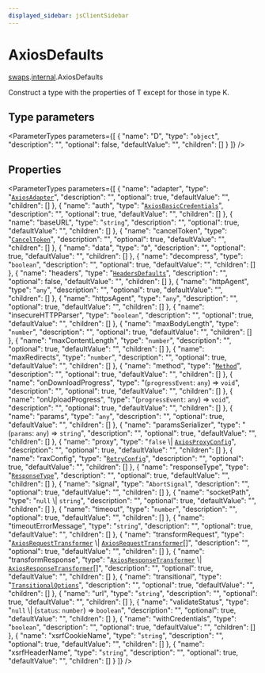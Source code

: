 ```yaml
---
displayed_sidebar: jsClientSidebar
---
```



# AxiosDefaults

[swaps](../../modules/swaps.mdx).[internal](../../swaps/modules/swaps.internal.mdx).AxiosDefaults

Construct a type with the properties of T except for those in type K.

## Type parameters

<ParameterTypes parameters={[
  {
    "name": "D",
    "type": "`object`",
    "description": "",
    "optional": false,
    "defaultValue": "",
    "children": []
  }
]} />

## Properties

<ParameterTypes parameters={[
  {
    "name": "adapter",
    "type": "[`AxiosAdapter`](swaps.internal.AxiosAdapter.mdx)",
    "description": "",
    "optional": true,
    "defaultValue": "",
    "children": []
  },
  {
    "name": "auth",
    "type": "[`AxiosBasicCredentials`](swaps.internal.AxiosBasicCredentials.mdx)",
    "description": "",
    "optional": true,
    "defaultValue": "",
    "children": []
  },
  {
    "name": "baseURL",
    "type": "`string`",
    "description": "",
    "optional": true,
    "defaultValue": "",
    "children": []
  },
  {
    "name": "cancelToken",
    "type": "[`CancelToken`](swaps.internal.CancelToken.mdx)",
    "description": "",
    "optional": true,
    "defaultValue": "",
    "children": []
  },
  {
    "name": "data",
    "type": "`D`",
    "description": "",
    "optional": true,
    "defaultValue": "",
    "children": []
  },
  {
    "name": "decompress",
    "type": "`boolean`",
    "description": "",
    "optional": true,
    "defaultValue": "",
    "children": []
  },
  {
    "name": "headers",
    "type": "[`HeadersDefaults`](swaps.internal.HeadersDefaults.mdx)",
    "description": "",
    "optional": false,
    "defaultValue": "",
    "children": []
  },
  {
    "name": "httpAgent",
    "type": "`any`",
    "description": "",
    "optional": true,
    "defaultValue": "",
    "children": []
  },
  {
    "name": "httpsAgent",
    "type": "`any`",
    "description": "",
    "optional": true,
    "defaultValue": "",
    "children": []
  },
  {
    "name": "insecureHTTPParser",
    "type": "`boolean`",
    "description": "",
    "optional": true,
    "defaultValue": "",
    "children": []
  },
  {
    "name": "maxBodyLength",
    "type": "`number`",
    "description": "",
    "optional": true,
    "defaultValue": "",
    "children": []
  },
  {
    "name": "maxContentLength",
    "type": "`number`",
    "description": "",
    "optional": true,
    "defaultValue": "",
    "children": []
  },
  {
    "name": "maxRedirects",
    "type": "`number`",
    "description": "",
    "optional": true,
    "defaultValue": "",
    "children": []
  },
  {
    "name": "method",
    "type": "[`Method`](../../swaps/modules/swaps.internal.mdx#method)",
    "description": "",
    "optional": true,
    "defaultValue": "",
    "children": []
  },
  {
    "name": "onDownloadProgress",
    "type": "(`progressEvent`: `any`) => `void`",
    "description": "",
    "optional": true,
    "defaultValue": "",
    "children": []
  },
  {
    "name": "onUploadProgress",
    "type": "(`progressEvent`: `any`) => `void`",
    "description": "",
    "optional": true,
    "defaultValue": "",
    "children": []
  },
  {
    "name": "params",
    "type": "`any`",
    "description": "",
    "optional": true,
    "defaultValue": "",
    "children": []
  },
  {
    "name": "paramsSerializer",
    "type": "(`params`: `any`) => `string`",
    "description": "",
    "optional": true,
    "defaultValue": "",
    "children": []
  },
  {
    "name": "proxy",
    "type": "``false`` \\| [`AxiosProxyConfig`](swaps.internal.AxiosProxyConfig.mdx)",
    "description": "",
    "optional": true,
    "defaultValue": "",
    "children": []
  },
  {
    "name": "raxConfig",
    "type": "[`RetryConfig`](swaps.internal.RetryConfig.mdx)",
    "description": "",
    "optional": true,
    "defaultValue": "",
    "children": []
  },
  {
    "name": "responseType",
    "type": "[`ResponseType`](../../swaps/modules/swaps.internal.mdx#responsetype)",
    "description": "",
    "optional": true,
    "defaultValue": "",
    "children": []
  },
  {
    "name": "signal",
    "type": "`AbortSignal`",
    "description": "",
    "optional": true,
    "defaultValue": "",
    "children": []
  },
  {
    "name": "socketPath",
    "type": "``null`` \\| `string`",
    "description": "",
    "optional": true,
    "defaultValue": "",
    "children": []
  },
  {
    "name": "timeout",
    "type": "`number`",
    "description": "",
    "optional": true,
    "defaultValue": "",
    "children": []
  },
  {
    "name": "timeoutErrorMessage",
    "type": "`string`",
    "description": "",
    "optional": true,
    "defaultValue": "",
    "children": []
  },
  {
    "name": "transformRequest",
    "type": "[`AxiosRequestTransformer`](swaps.internal.AxiosRequestTransformer.mdx) \\| [`AxiosRequestTransformer`](swaps.internal.AxiosRequestTransformer.mdx)[]",
    "description": "",
    "optional": true,
    "defaultValue": "",
    "children": []
  },
  {
    "name": "transformResponse",
    "type": "[`AxiosResponseTransformer`](swaps.internal.AxiosResponseTransformer.mdx) \\| [`AxiosResponseTransformer`](swaps.internal.AxiosResponseTransformer.mdx)[]",
    "description": "",
    "optional": true,
    "defaultValue": "",
    "children": []
  },
  {
    "name": "transitional",
    "type": "[`TransitionalOptions`](swaps.internal.TransitionalOptions.mdx)",
    "description": "",
    "optional": true,
    "defaultValue": "",
    "children": []
  },
  {
    "name": "url",
    "type": "`string`",
    "description": "",
    "optional": true,
    "defaultValue": "",
    "children": []
  },
  {
    "name": "validateStatus",
    "type": "``null`` \\| (`status`: `number`) => `boolean`",
    "description": "",
    "optional": true,
    "defaultValue": "",
    "children": []
  },
  {
    "name": "withCredentials",
    "type": "`boolean`",
    "description": "",
    "optional": true,
    "defaultValue": "",
    "children": []
  },
  {
    "name": "xsrfCookieName",
    "type": "`string`",
    "description": "",
    "optional": true,
    "defaultValue": "",
    "children": []
  },
  {
    "name": "xsrfHeaderName",
    "type": "`string`",
    "description": "",
    "optional": true,
    "defaultValue": "",
    "children": []
  }
]} />
